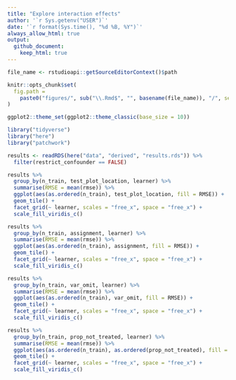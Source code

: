 ```yaml
---
title: "Explore interaction effects"
author: '`r Sys.getenv("USER")`'
date: '`r format(Sys.time(), "%d %B, %Y")`' 
always_allow_html: true
output: 
  github_document:
    keep_html: true
---
```

	
```r
file_name <- rstudioapi::getSourceEditorContext()$path

knitr::opts_chunk$set(
  fig.path =
    paste0("figures/", sub("\\.Rmd$", "", basename(file_name)), "/", sep = "")
)

ggplot2::theme_set(ggplot2::theme_classic(base_size = 10))
```

```r
library("tidyverse")
library("here")
library("patchwork")
```

```r
results <- readRDS(here("data", "derived", "results.rds")) %>% 
  filter(restrict_confounder == FALSE)

```

```r
results %>% 
  group_by(n_train, test_plot_location, learner) %>% 
  summarise(RMSE = mean(rmse)) %>% 
  ggplot(aes(as.ordered(n_train), test_plot_location, fill = RMSE)) +
  geom_tile() +
  facet_grid(~ learner, scales = "free_x", space = "free_x") +
  scale_fill_viridis_c()

results %>% 
  group_by(n_train, assignment, learner) %>% 
  summarise(RMSE = mean(rmse)) %>% 
  ggplot(aes(as.ordered(n_train), assignment, fill = RMSE)) +
  geom_tile() +
  facet_grid(~ learner, scales = "free_x", space = "free_x") +
  scale_fill_viridis_c()

results %>% 
  group_by(n_train, var_omit, learner) %>% 
  summarise(RMSE = mean(rmse)) %>% 
  ggplot(aes(as.ordered(n_train), var_omit, fill = RMSE)) +
  geom_tile() +
  facet_grid(~ learner, scales = "free_x", space = "free_x") +
  scale_fill_viridis_c()

results %>% 
  group_by(n_train, prop_not_treated, learner) %>% 
  summarise(RMSE = mean(rmse)) %>% 
  ggplot(aes(as.ordered(n_train), as.ordered(prop_not_treated), fill = RMSE)) +
  geom_tile() +
  facet_grid(~ learner, scales = "free_x", space = "free_x") +
  scale_fill_viridis_c()
```

